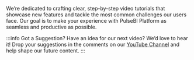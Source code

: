 We’re dedicated to crafting clear, step-by-step video tutorials that showcase new features and tackle the most common challenges our users face. Our goal is to make your experience with PulseBI Platform as seamless and productive as possible.

:::info Got a Suggestion?
Have an idea for our next video? We’d love to hear it! Drop your suggestions in the comments on our [YouTube Channel](https://youtube.com/@volkovlabs) and help shape our future content.
:::
